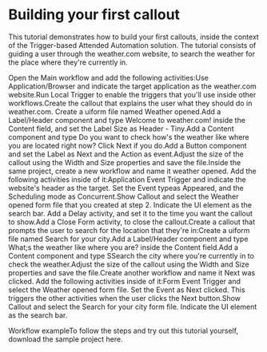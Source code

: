 ﻿# Building your first callout

This tutorial demonstrates how to build your first
            callouts, inside the context of the Trigger-based Attended Automation solution. The
            tutorial consists of guiding a user through the weather.com website, to search the
            weather for the place where they're currently in.

Open the Main workflow and add the following activities:Use Application/Browser and indicate the target application as
                            the weather.com website.Run Local Trigger to enable the triggers that you'll use inside
                            other workflows.Create the callout that explains the user what they should do in
                        weather.com. Create a uiform file named Weather
                            opened.Add a Label/Header component and type Welcome to
                                weather.com! inside the Content field, and set the
                                Label Size as Header - Tiny.Add a Content component and type Do you want to check
                                how's the weather like where you are located right now? Click
                                    Next if you do.Add a Button component and set the Label as
                                Next and the Action as event.Adjust the size of the callout using the Width and Size
                            properties and save the file.Inside the same project, create a new workflow and name it weather
                        opened. Add the following activities inside of it:Application Event Trigger and indicate the website's header as
                            the target. Set the Event typeas Appeared, and the
                                Scheduling mode as Concurrent.Show Callout and select the Weather opened form file that
                            you created at step 2. Indicate the UI element as the search bar.
                        Add a Delay activity, and set it to the time you want the
                            callout to show.Add a Close Form activity, to close the callout.Create a callout that prompts the user to search for the location that they're
                    in:Create a uiform file named Search for your
                            city.Add a Label/Header component and type What;s the weather
                                like where you are? inside the Content field.Add a Content component and type SSearch the city where
                                you're currently in to check the weather.Adjust the size of the callout using the Width and Size
                            properties and save the file.Create another workflow and name it Next was clicked. Add the following
                    activities inside of it:Form Event Trigger and select the Weather opened form
                            file. Set the Event as Next clicked. This triggers the other activities when the user clicks the
                                Next button.Show Callout and select the Search for your city form
                            file. Indicate the UI element as the search bar.

Workflow exampleTo follow the steps and try out this tutorial yourself, download the sample project
                    here.

